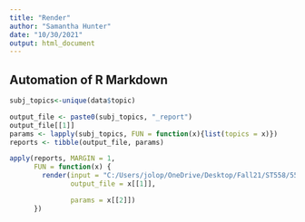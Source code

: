 ```yaml
---
title: "Render"
author: "Samantha Hunter"
date: "10/30/2021"
output: html_document
---
```


## Automation of R Markdown
```r
subj_topics<-unique(data$topic)

output_file <- paste0(subj_topics, "_report")
output_file[[1]]
params <- lapply(subj_topics, FUN = function(x){list(topics = x)})
reports <- tibble(output_file, params)

apply(reports, MARGIN = 1, 
      FUN = function(x) {
        render(input = "C:/Users/jolop/OneDrive/Desktop/Fall21/ST558/558_Project2/report_generator.Rmd",
               output_file = x[[1]],

               params = x[[2]])
      })

```


